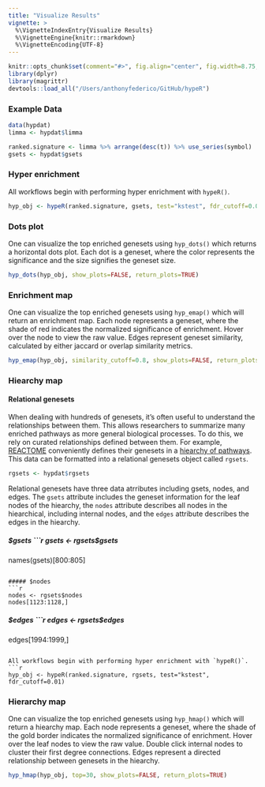 ```yaml
---
title: "Visualize Results"
vignette: >
  %\VignetteIndexEntry{Visualize Results}
  %\VignetteEngine{knitr::rmarkdown}
  %\VignetteEncoding{UTF-8}
---
```


```r
knitr::opts_chunk$set(comment="#>", fig.align="center", fig.width=8.75, cache=FALSE)
library(dplyr)
library(magrittr)
devtools::load_all("/Users/anthonyfederico/GitHub/hypeR")
```

### Example Data
```r

data(hypdat)
limma <- hypdat$limma

ranked.signature <- limma %>% arrange(desc(t)) %>% use_series(symbol)
gsets <- hypdat$gsets

```

### Hyper enrichment
All workflows begin with performing hyper enrichment with `hypeR()`.
```r

hyp_obj <- hypeR(ranked.signature, gsets, test="kstest", fdr_cutoff=0.01)

```

### Dots plot
One can visualize the top enriched genesets using `hyp_dots()` which returns a horizontal dots plot. Each dot is a geneset, where the color represents the significance and the size signifies the geneset size.
```r

hyp_dots(hyp_obj, show_plots=FALSE, return_plots=TRUE)

```

### Enrichment map
One can visualize the top enriched genesets using `hyp_emap()` which will return an enrichment map. Each node represents a geneset, where the shade of red indicates the normalized significance of enrichment. Hover over the node to view the raw value. Edges represent geneset similarity, calculated by either jaccard or overlap similarity metrics.
```r

hyp_emap(hyp_obj, similarity_cutoff=0.8, show_plots=FALSE, return_plots=TRUE)

```

### Hiearchy map

#### Relational genesets
When dealing with hundreds of genesets, it's often useful to understand the relationships between them. This allows researchers to summarize many enriched pathways as more general biological processes. To do this, we rely on curated relationships defined between them. For example, [REACTOME](https://reactome.org/) conveniently defines their genesets in a [hiearchy of pathways](https://reactome.org/PathwayBrowser/). This data can be formatted into a relational genesets object called `rgsets`.
```r

rgsets <- hypdat$rgsets

```

Relational genesets have three data atrributes including gsets, nodes, and edges. The `gsets` attribute includes the geneset information for the leaf nodes of the hiearchy, the `nodes` attribute describes all nodes in the hiearchical, including internal nodes, and the `edges` attribute describes the edges in the hiearchy.

##### $gsets
```r

gsets <- rgsets$gsets
names(gsets)[800:805]

```

##### $nodes
```r

nodes <- rgsets$nodes
nodes[1123:1128,]

```

##### $edges
```r

edges <- rgsets$edges
edges[1994:1999,]

```

All workflows begin with performing hyper enrichment with `hypeR()`.
```r

hyp_obj <- hypeR(ranked.signature, rgsets, test="kstest", fdr_cutoff=0.01)

```

### Hierarchy map
One can visualize the top enriched genesets using `hyp_hmap()` which will return a hiearchy map. Each node represents a geneset, where the shade of the gold border indicates the normalized significance of enrichment. Hover over the leaf nodes to view the raw value. Double click internal nodes to cluster their first degree connections. Edges represent a directed relationship between genesets in the hiearchy.
```r

hyp_hmap(hyp_obj, top=30, show_plots=FALSE, return_plots=TRUE)

```
